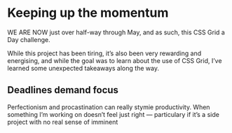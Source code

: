 
Keeping up the momentum
=======================

WE ARE NOW just over half-way through May, and as such, this CSS Grid a Day challenge.

While this project has been tiring, it’s also been very rewarding and energising, and while the goal was to learn about the use of CSS Grid, I’ve learned some unexpected takeaways along the way.

Deadlines demand focus
----------------------

Perfectionism and procastination can really stymie productivity. When something I’m working on doesn’t feel just right — particulary if it’s a side project with no real sense of imminent
